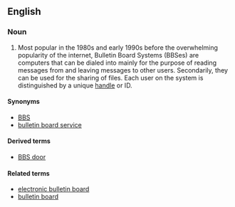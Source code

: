 ==English==

===Noun===
{{en-noun}}

# {{computing}} Most popular in the 1980s and early 1990s before the overwhelming popularity of the internet, Bulletin Board Systems (BBSes) are computers that can be dialed into mainly for the purpose of reading messages from and leaving messages to other users.  Secondarily, they can be used for the sharing of files.  Each user on the system is distinguished by a unique [[handle]] or ID.

====Synonyms====
* [[BBS]]
* [[bulletin board service]]

====Derived terms====
* [[BBS door]]

====Related terms====
* [[electronic bulletin board]]
* [[bulletin board]]